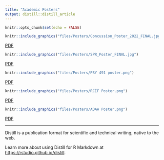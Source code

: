 ```yaml
---
title: "Academic Posters"
output: distill::distill_article
---
```


```r
knitr::opts_chunk$set(echo = FALSE)
```

```r
knitr::include_graphics("files/Posters/Concussion_Poster_2022_FINAL.jpg")
```
[PDF](files/Posters/Concussion_ Poster_2022_FINAL.pdf)

```r
knitr::include_graphics("files/Posters/SPR_Poster_FINAL.jpg")
```
[PDF](files/Posters/SPR_Poster_FINAL.pdf)

```r
knitr::include_graphics("files/Posters/PSY 491 poster.png")
```
[PDF](files/Posters/PSY 491 poster.pdf)

```r
knitr::include_graphics("files/Posters/RCIF Poster.png")
```
[PDF](files/Posters/DeFalco_RCIF Poster 2021.pdf)

```r
knitr::include_graphics("files/Posters/ADAA Poster.png")
```
[PDF](files/Posters/ADAA Poster.pdf)

---

Distill is a publication format for scientific and technical writing, native to the web. 

Learn more about using Distill for R Markdown at <https://rstudio.github.io/distill>.





